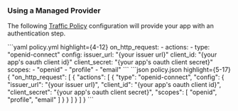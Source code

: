 

### Using a Managed Provider

The following [Traffic Policy](/traffic-policy/)
configuration will provide your app with an authentication step.

<CodeGroup>
```yaml policy.yml highlight={4-12}
on_http_request:
  - actions:
    - type: "openid-connect"
      config:
        issuer_url: "{your issuer url}"
        client_id: "{your app's oauth client id}"
        client_secret: "{your app's oauth client secret}"
        scopes:
          - "openid"
          - "profile"
          - "email"
```
```json policy.json highlight={5-17}
{
  "on_http_request": [
    {
      "actions": [
        {
          "type": "openid-connect",
          "config": {
            "issuer_url": "{your issuer url}",
            "client_id": "{your app's oauth client id}",
            "client_secret": "{your app's oauth client secret}",
            "scopes": [
              "openid",
              "profile",
              "email"
            ]
          }
        }
      ]
    }
  ]
}
```
</CodeGroup>
